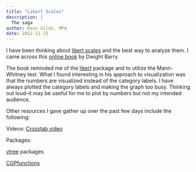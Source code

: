 ```yaml
---
title: "Likert Scales"
description: |
  The saga
author: Kevn Gilds, MPA
date: 2022-11-15
---
```


I have been thinking about [likert scales](https://en.wikipedia.org/wiki/Likert_scale) and the best way to analyze them. I came across this [online book](https://bookdown.org/Rmadillo/likert/) by Dwight Barry.

The book reminded me of the [likert](https://github.com/jbryer/likert) package and to utilize the Mann-Whitney test. What I found interesting in his approach to visualization was that the numbers are visualized instead of the category labels. I have always plotted the category labels and making the graph too busy. Thinking out loud--it may be useful for me to plot by numbers but not my intended audience.  


Other resources I gave gather up over the past few days include the following:

Videos:
[Crosstab video](https://www.infoworld.com/video/104862/how-to-create-crosstab-reports-in-r)


Packages: 

[vtree](https://cran.r-project.org/web/packages/vtree/vignettes/vtree.html) packages

[CGPfunctions](https://github.com/ibecav/CGPfunctions)
